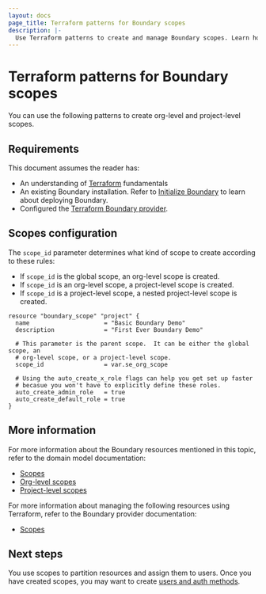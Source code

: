 ```yaml
---
layout: docs
page_title: Terraform patterns for Boundary scopes
description: |-
  Use Terraform patterns to create and manage Boundary scopes. Learn how to configure global, org-level, and project-level scopes using the Boundary provider.
---
```


# Terraform patterns for Boundary scopes

You can use the following patterns to create org-level and project-level scopes.

## Requirements

This document assumes the reader has:

- An understanding of [Terraform](/terraform/docs) fundamentals
- An existing Boundary installation. Refer to [Initialize Boundary](/boundary/docs/install-boundary/initialize) to learn about deploying Boundary.
- Configured the [Terraform Boundary provider](/boundary/docs/install-boundary/terraform-patterns/terraform-patterns#terraform-provider-configuration).

## Scopes configuration

The `scope_id` parameter determines what kind of scope to create according to these rules:

- If `scope_id` is the global scope, an org-level scope is created.
- If `scope_id` is an org-level scope, a project-level scope is created.
- If `scope_id` is a project-level scope, a nested project-level scope is created.

```hcl
resource "boundary_scope" "project" {
  name                     = "Basic Boundary Demo"
  description              = "First Ever Boundary Demo"

  # This parameter is the parent scope.  It can be either the global scope, an
  # org-level scope, or a project-level scope.
  scope_id                 = var.se_org_scope

  # Using the auto_create_x_role flags can help you get set up faster
  # becasue you won't have to explicitly define these roles.
  auto_create_admin_role   = true
  auto_create_default_role = true
}
```

## More information

For more information about the Boundary resources mentioned in this topic, refer to the domain model documentation:

- [Scopes](/boundary/docs/concepts/domain-model/scopes)
- [Org-level scopes](/boundary/docs/concepts/domain-model/scopes#organizations)
- [Project-level scopes](/boundary/docs/concepts/domain-model/scopes#projects)

For more information about managing the following resources using Terraform, refer to the Boundary provider documentation:

- [Scopes](https://registry.terraform.io/providers/hashicorp/boundary/latest/docs/resources/scope/)

## Next steps

You use scopes to partition resources and assign them to users.
Once you have created scopes, you may want to create [users and auth methods](/boundary/docs/install-boundary/terraform-patterns/terraform-users-and-auth-methods).
